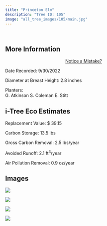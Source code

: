 ```yaml
---
title: "Princeton Elm"
description: "Tree ID: 105"
image: "all_tree_images/105/main.jpg"
---
```


<br>

## **More Information**
::: column-margin
<center><a class="button" href="https://forms.gle/W6f5nwYxrM33hF4f7">Notice a Mistake?</a></center>
:::


Date Recorded:  9/30/2022

Diameter at Breast Height:  2.8  inches

Planters:  
G. Atkinson
S. Coleman
E. Stitt

## **i-Tree Eco Estimates**


 Replacement Value: $ 39.15

 Carbon Storage:  13.5  lbs

 Gross Carbon Removal:  2.5  lbs/year

 Avoided Runoff:  2.1  ft<sup>3</sup>/year

 Air Pollution Removal:  0.9  oz/year

## **Images**


 ![](all_tree_images/105/IMG_6671.jpg)

 ![](all_tree_images/105/IMG_6673.jpg)

 ![](all_tree_images/105/IMG_6674.jpg)

 ![](all_tree_images/105/main.jpg)
